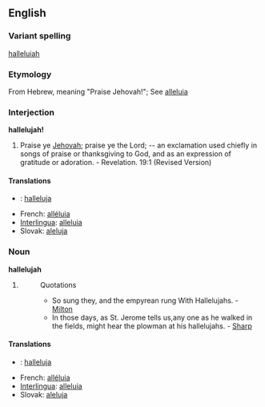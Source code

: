==English==
===Variant spelling===
[[halleluiah]] <!--I don't know this one...-->

=== Etymology ===
From Hebrew, meaning "Praise Jehovah!"; See [[alleluia]]

===Interjection===
'''hallelujah!'''

#Praise ye [[Jehovah]]; praise ye the Lord; -- an exclamation used chiefly in songs of praise or thanksgiving to God, and as an expression of gratitude or adoration. - Revelation. 19:1 (Revised Version)

<!-- originally fi fr ia sk were under a "noun and interjection" heading, please make any corrections -->
====Translations====
*{{fi}}: [[halleluja]]
*French: [[alléluia]]
*[[Interlingua]]: [[alleluia#Interlingua|alleluia]]
*Slovak: [[aleluja]]

===Noun===
'''hallelujah'''

#{{substub}}
#:Quotations
#:*So sung they, and the empyrean rung With Hallelujahs. - [[Milton]]
#:*In those days, as St. Jerome tells us,any one as he walked in the fields, might hear the plowman at his hallelujahs. - [[Sharp]]

<!-- originally fi fr ia sk were under a "noun and interjection" heading, please make any corrections -->
====Translations====
*{{fi}}: [[halleluja]]
*French: [[alléluia]]
*[[Interlingua]]: [[alleluia#Interlingua|alleluia]]
*Slovak: [[aleluja]]